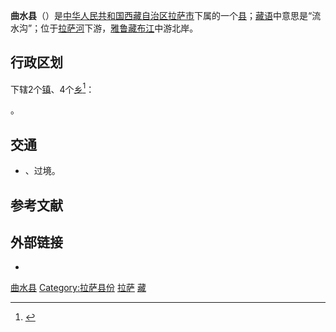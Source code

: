 {{Dablink|关于同名县份，参见：[[曲水县_(消歧义)|曲水县 (消歧义)]]。}}
{{Infobox China County
| county = 曲水县
| usedname = 
| nameorigin = 
| Photo = 
| Photoname = 
| map = Lhasa Counties.png
| map_caption = [[拉萨市|拉萨市]]下属行政区划
| Pinyin =  Qǔshuǐ Xiàn
| Belong = [[西藏自治区|西藏自治区]][[拉萨市|拉萨市]]
| Types = [[县|县]]
| admincode =  540102
| founded = 
| seat = [[曲水镇|曲水镇]]
| officerTitle = 
| officer = 
| officerTitle2 = 
| officer2 = 
| division = 6
| town = 1
| township = 5
| subdistrict = 
| dialect = 
| post code = 850600
| phone code = 891
| coordinate = 
| area = 1624平方千米
| area land = 
| area water = 
| census yr = 2003
| pop = 3万人
| density =  
| GDP = 
| GDP_as_of = 
| GDPPC = 
| carlicense = 藏A
| web = http://www.qushuixian.gov.cn/
| web_title = 曲水县政府网
}}
{{ViewTibetanScript}}
'''曲水县'''（{{bo|z=ཆུ་ཤུར་རྫོང་།|w=chu shur rdzong|p=Quxur Zong}}）是[[中华人民共和国|中华人民共和国]][[西藏自治区|西藏自治区]][[拉萨市|拉萨市]]下属的一个[[县级行政区|县]]；[[藏语|藏语]]中意思是“流水沟”；位于[[拉萨河|拉萨河]]下游，[[雅鲁藏布江|雅鲁藏布江]]中游北岸。

== 行政区划 ==
{{PAGENAMEBASE}}下辖2个[[行政建制镇|镇]]、4个[[乡_(中华人民共和国)|乡]]<ref>{{PRC admin/ref sgc|54/01/24}}</ref>：

{{PRC admin/children|54/01/24}}。

== 交通 ==
* {{中国国道名|318}}、{{中国国道名|349}}过境。

== 参考文献 ==
{{reflist}}

== 外部链接 ==
* {{Official website|http://www.qushuixian.gov.cn/|name=曲水县人民政府}}

{{曲水县行政区划}}
{{拉萨市行政区划}}
{{西藏行政区划}}
{{国家级贫困县|前}}

[[Category:曲水县|]]
[[Category:拉萨县份|Category:拉萨县份]]
[[Category:西藏县份|拉萨]]
[[Category:原国家级贫困县|藏]]
